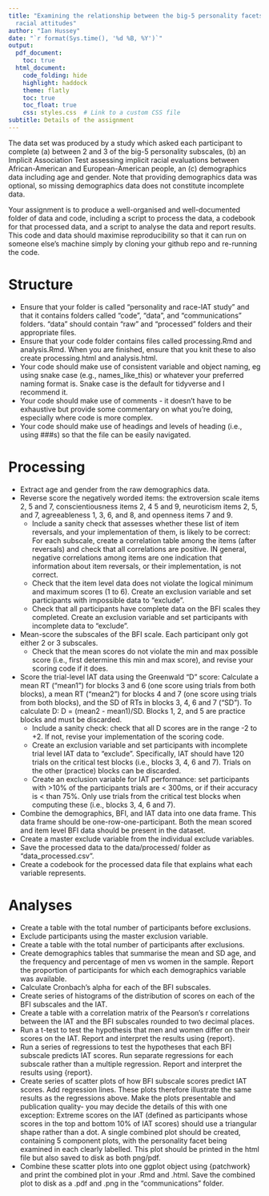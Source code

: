 ```yaml
---
title: "Examining the relationship between the big-5 personality facets and implicit
  racial attitudes"
author: "Ian Hussey"
date: "`r format(Sys.time(), '%d %B, %Y')`"
output:
  pdf_document:
    toc: true
  html_document:
    code_folding: hide
    highlight: haddock
    theme: flatly
    toc: true
    toc_float: true
    css: styles.css  # Link to a custom CSS file
subtitle: Details of the assignment
---
```


The data set was produced by a study which asked each participant to complete (a) between 2 and 3 of the big-5 personality subscales, (b) an Implicit Association Test assessing implicit racial evaluations between African-American and European-American people, an (c) demographics data including age and gender. Note that providing demographics data was optional, so missing demographics data does not constitute incomplete data. 

Your assignment is to produce a well-organised and well-documented folder of data and code, including a script to process the data, a codebook for that processed data, and a script to analyse the data and report results. This code and data should maximise reproducibility so that it can run on someone else's machine simply by cloning your github repo and re-running the code.  

# Structure

- Ensure that your folder is called "personality and race-IAT study" and that it contains folders called "code", "data", and "communications" folders. "data" should contain "raw" and "processed" folders and their appropriate files.
- Ensure that your code folder contains files called processing.Rmd and analysis.Rmd. When you are finished, ensure that you knit these to also create processing.html and analysis.html.
- Your code should make use of consistent variable and object naming, eg using snake case (e.g., names_like_this) or whatever your preferred naming format is. Snake case is the default for tidyverse and I recommend it. 
- Your code should make use of comments - it doesn't have to be exhaustive but provide some commentary on what you're doing, especially where code is more complex. 
- Your code should make use of headings and levels of heading (i.e., using ###s) so that the file can be easily navigated. 

# Processing

- Extract age and gender from the raw demographics data.
- Reverse score the negatively worded items: the extroversion scale items 2, 5 and 7, conscientiousness items 2, 4 5 and 9, neuroticism items 2, 5, and 7, agreeableness 1, 3, 6, and 8, and openness items 7 and 9.
  - Include a sanity check that assesses whether these list of item reversals, and your implementation of them, is likely to be correct: For each subscale, create a correlation table among the items (after reversals) and check that all correlations are positive. IN general, negative correlations among items are one indication that information about item reversals, or their implementation, is not correct.  
  - Check that the item level data does not violate the logical minimum and maximum scores (1 to 6). Create an exclusion variable and set participants with impossible data to "exclude". 
  - Check that all participants have complete data on the BFI scales they completed. Create an exclusion variable and set participants with incomplete data to "exclude".
- Mean-score the subscales of the BFI scale. Each participant only got either 2 or 3 subscales. 
  - Check that the mean scores do not violate the min and max possible score (i.e., first determine this min and max score), and revise your scoring code if it does. 
- Score the trial-level IAT data using the Greenwald "D" score: Calculate a mean RT ("mean1") for blocks 3 and 6 (one score using trials from both blocks), a mean RT ("mean2") for blocks 4 and 7 (one score using trials from both blocks), and the SD of RTs in blocks 3, 4, 6 and 7 ("SD"). To calculate D: D = (mean2 - mean1)/SD. Blocks 1, 2, and 5 are practice blocks and must be discarded. 
  - Include a sanity check: check that all D scores are in the range -2 to +2. If not, revise your implementation of the scoring code. 
  - Create an exclusion variable and set participants with incomplete trial level IAT data to "exclude". Specifically, IAT should have 120 trials on the critical test blocks (i.e., blocks 3, 4, 6 and 7). Trials on the other (practice) blocks can be discarded.
  - Create an exclusion variable for IAT performance: set participants with >10% of the participants trials are < 300ms, or if their accuracy is < than 75%. Only use trials from the critical test blocks when computing these (i.e., blocks 3, 4, 6 and 7).
- Combine the demographics, BFI, and IAT data into one data frame. This data frame should be one-row-one-participant. Both the mean scored and item level BFI data should be present in the dataset.
- Create a master exclude variable from the individual exclude variables. 
- Save the processed data to the data/processed/ folder as "data_processed.csv". 
- Create a codebook for the processed data file that explains what each variable represents.

# Analyses

- Create a table with the total number of participants before exclusions.
- Exclude participants using the master exclusion variable.
- Create a table with the total number of participants after exclusions.
- Create demographics tables that summarise the mean and SD age, and the frequency and percentage of men vs women in the sample. Report the proportion of participants for which each demographics variable was available.
- Calculate Cronbach's alpha for each of the BFI subscales.
- Create series of histograms of the distribution of scores on each of the BFI subscales and the IAT.
- Create a table with a correlation matrix of the Pearson's r correlations between the IAT and the BFI subscales rounded to two decimal places. 
- Run a t-test to test the hypothesis that men and women differ on their scores on the IAT. Report and interpret the results using {report}.
- Run a series of regressions to test the hypotheses that each BFI subscale predicts IAT scores. Run separate regressions for each subscale rather than a multiple regression. Report and interpret the results using {report}.
- Create series of scatter plots of how BFI subscale scores predict IAT scores. Add regression lines. These plots therefore illustrate the same results as the regressions above. Make the plots presentable and publication quality- you may decide the details of this with one exception: Extreme scores on the IAT (defined as participants whose scores in the top and bottom 10% of IAT scores) should use a triangular shape rather than a dot. A single combined plot should be created, containing 5 component plots, with the personality facet being examined in each clearly labelled. This plot should be printed in the html file but also saved to disk as both png/pdf. 
- Combine these scatter plots into one ggplot object using {patchwork} and print the combined plot in your .Rmd and .html. Save the combined plot to disk as a .pdf and .png in the "communications" folder.

